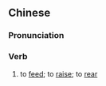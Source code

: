 {{also|豢养}}
==Chinese==
{{zh-forms|s=豢养}}

===Pronunciation===
{{zh-pron
|m=huànyǎng
|c=waan6 joeng5
|cat=v
}}

===Verb===
{{zh-verb}}

# to [[feed]]; to [[raise]]; to [[rear]] {{gloss|livestock}}